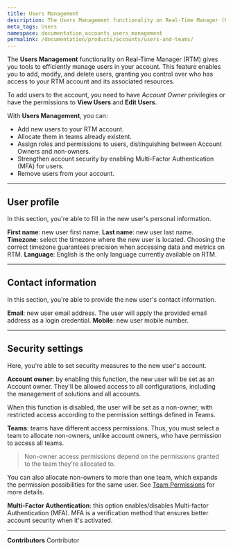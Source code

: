 ```yaml
---
title: Users Management
description: The Users Management functionality on Real-Time Manager (RTM) gives you tools to efficiently manage users in your account.
meta_tags: Users
namespace: documentation_accounts_users_management
permalink: /documentation/products/accounts/users-and-teams/
---
```


The **Users Management** functionality on Real-Time Manager (RTM) gives you tools to efficiently manage users in your account. This feature enables you to add, modify, and delete users, granting you control over who has access to your RTM account and its associated resources.

To add users to the account, you need to have *Account Owner* privilegies or have the permissions to **View Users** and **Edit Users**.

With **Users Management**, you can:

- Add new users to your RTM account.
- Allocate them in teams already existent.
- Assign roles and permissions to users, distinguishing between Account Owners and non-owners. 
- Strengthen account security by enabling Multi-Factor Authentication (MFA) for users. 
- Remove users from your account. 

---

## User profile

In this section, you're able to fill in the new user's personal information. 

**First name**: new user first name.
**Last name**: new user last name.
**Timezone**: select the timezone where the new user is located. Choosing the correct timezone guarantees precision when accessing data and metrics on RTM.
**Language**: English is the only language currently available on RTM.

---

## Contact information

In this section, you're able to provide the new user's contact information. 

**Email**: new user email address. The user will apply the provided email address as a login credential.
**Mobile**: new user mobile number.

---

## Security settings

Here, you're able to set security measures to the new user's account.

**Account owner**: by enabling this function, the new user will be set as an Account owner. They'll be allowed access to all configurations, including the management of solutions and all accounts.

When this function is disabled, the user will be set as a non-owner, with restricted access according to the permission settings defined in Teams.

**Teams**: teams have different access permissions. Thus, you must select a team to allocate non-owners, unlike account owners, who have permission to access all teams.

> Non-owner access permissions depend on the permissions granted to the team they're allocated to.

You can also allocate non-owners to more than one team, which expands the permission possibilities for the same user. See [Team Permissions](/en/documentation/products/accounts/teams-permissions/) for more details.

**Multi-Factor Authentication**: this option enables/disables Multi-factor Authentication (MFA). MFA is a verification method that ensures better account security when it's activated.



---


**Contributors** <ContributorList>Contributor</ContributorList>
